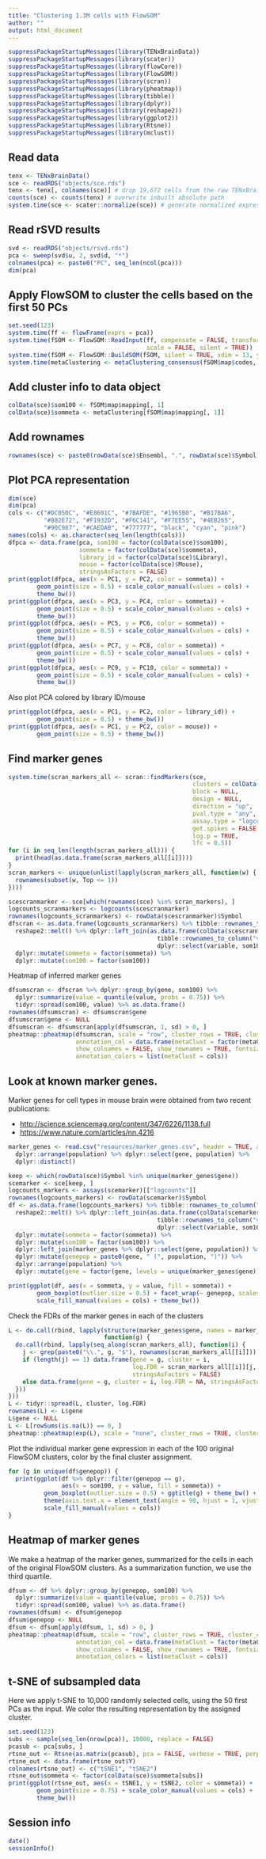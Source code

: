 ```yaml
---
title: "Clustering 1.3M cells with FlowSOM"
author: ""
output: html_document
---
```


```r
suppressPackageStartupMessages(library(TENxBrainData))
suppressPackageStartupMessages(library(scater))
suppressPackageStartupMessages(library(flowCore))
suppressPackageStartupMessages(library(FlowSOM))
suppressPackageStartupMessages(library(scran))
suppressPackageStartupMessages(library(pheatmap))
suppressPackageStartupMessages(library(tibble))
suppressPackageStartupMessages(library(dplyr))
suppressPackageStartupMessages(library(reshape2))
suppressPackageStartupMessages(library(ggplot2))
suppressPackageStartupMessages(library(Rtsne))
suppressPackageStartupMessages(library(mclust))
```

## Read data

```r
tenx <- TENxBrainData()
sce <- readRDS("objects/sce.rds")
tenx <- tenx[, colnames(sce)] # drop 19,672 cells from the raw TENxBrainData
counts(sce) <- counts(tenx) # overwrite inbuilt absolute path
system.time(sce <- scater::normalize(sce)) # generate normalized expression values
```

## Read rSVD results

```r
svd <- readRDS("objects/rsvd.rds")
pca <- sweep(svd$u, 2, svd$d, "*")
colnames(pca) <- paste0("PC", seq_len(ncol(pca)))
dim(pca)
```

## Apply FlowSOM to cluster the cells based on the first 50 PCs

```r
set.seed(123)
system.time(ff <- flowFrame(exprs = pca))
system.time(fSOM <- FlowSOM::ReadInput(ff, compensate = FALSE, transform = FALSE, 
                                       scale = FALSE, silent = TRUE))
system.time(fSOM <- FlowSOM::BuildSOM(fSOM, silent = TRUE, xdim = 13, ydim = 13))
system.time(metaClustering <- metaClustering_consensus(fSOM$map$codes, k = 16))
```

## Add cluster info to data object

```r
colData(sce)$som100 <- fSOM$map$mapping[, 1]
colData(sce)$sommeta <- metaClustering[fSOM$map$mapping[, 1]]
```

## Add rownames

```r
rownames(sce) <- paste0(rowData(sce)$Ensembl, ".", rowData(sce)$Symbol)
```


## Plot PCA representation

```r
dim(sce)
dim(pca)
cols <- c("#DC050C", "#E8601C", "#7BAFDE", "#1965B0", "#B17BA6",
          "#882E72", "#F1932D", "#F6C141", "#F7EE55", "#4EB265",
          "#90C987", "#CAEDAB", "#777777", "black", "cyan", "pink")
names(cols) <- as.character(seq_len(length(cols)))
dfpca <- data.frame(pca, som100 = factor(colData(sce)$som100), 
                    sommeta = factor(colData(sce)$sommeta), 
                    library_id = factor(colData(sce)$Library),
                    mouse = factor(colData(sce)$Mouse),
                    stringsAsFactors = FALSE)
print(ggplot(dfpca, aes(x = PC1, y = PC2, color = sommeta)) + 
        geom_point(size = 0.5) + scale_color_manual(values = cols) + 
        theme_bw())
print(ggplot(dfpca, aes(x = PC3, y = PC4, color = sommeta)) + 
        geom_point(size = 0.5) + scale_color_manual(values = cols) + 
        theme_bw())
print(ggplot(dfpca, aes(x = PC5, y = PC6, color = sommeta)) + 
        geom_point(size = 0.5) + scale_color_manual(values = cols) + 
        theme_bw())
print(ggplot(dfpca, aes(x = PC7, y = PC8, color = sommeta)) + 
        geom_point(size = 0.5) + scale_color_manual(values = cols) + 
        theme_bw())
print(ggplot(dfpca, aes(x = PC9, y = PC10, color = sommeta)) + 
        geom_point(size = 0.5) + scale_color_manual(values = cols) + 
        theme_bw())
```

Also plot PCA colored by library ID/mouse

```r
print(ggplot(dfpca, aes(x = PC1, y = PC2, color = library_id)) + 
        geom_point(size = 0.5) + theme_bw())
print(ggplot(dfpca, aes(x = PC1, y = PC2, color = mouse)) + 
        geom_point(size = 0.5) + theme_bw())
```

## Find marker genes

```r
system.time(scran_markers_all <- scran::findMarkers(sce, 
                                                    clusters = colData(sce)$sommeta,
                                                    block = NULL, 
                                                    design = NULL,
                                                    direction = "up",
                                                    pval.type = "any",
                                                    assay.type = "logcounts",
                                                    get.spikes = FALSE, 
                                                    log.p = TRUE, 
                                                    lfc = 0.5))
for (i in seq_len(length(scran_markers_all))) {
  print(head(as.data.frame(scran_markers_all[[i]])))
}
scran_markers <- unique(unlist(lapply(scran_markers_all, function(w) {
  rownames(subset(w, Top <= 1))
})))

scescranmarker <- sce[which(rownames(sce) %in% scran_markers), ]
logcounts_scranmarkers <- logcounts(scescranmarker)
rownames(logcounts_scranmarkers) <- rowData(scescranmarker)$Symbol
dfscran <- as.data.frame(logcounts_scranmarkers) %>% tibble::rownames_to_column("gene") %>%
  reshape2::melt() %>% dplyr::left_join(as.data.frame(colData(scescranmarker)) %>% 
                                          tibble::rownames_to_column("variable") %>%
                                          dplyr::select(variable, som100, sommeta)) %>%
  dplyr::mutate(sommeta = factor(sommeta)) %>%
  dplyr::mutate(som100 = factor(som100))
```

Heatmap of inferred marker genes

```r
dfsumscran <- dfscran %>% dplyr::group_by(gene, som100) %>%
  dplyr::summarize(value = quantile(value, probs = 0.75)) %>%
  tidyr::spread(som100, value) %>% as.data.frame()
rownames(dfsumscran) <- dfsumscran$gene
dfsumscran$gene <- NULL
dfsumscran <- dfsumscran[apply(dfsumscran, 1, sd) > 0, ]
pheatmap::pheatmap(dfsumscran, scale = "row", cluster_rows = TRUE, cluster_cols = TRUE, 
                   annotation_col = data.frame(metaClust = factor(metaClustering), row.names = as.character(seq_len(length(metaClustering)))), 
                   show_colnames = FALSE, show_rownames = TRUE, fontsize_row = 6, 
                   annotation_colors = list(metaClust = cols))

```


## Look at known marker genes. 
Marker genes for cell types in mouse brain were obtained from two recent publications:

- [http://science.sciencemag.org/content/347/6226/1138.full](http://science.sciencemag.org/content/347/6226/1138.full)
- [https://www.nature.com/articles/nn.4216](https://www.nature.com/articles/nn.4216)

```r
marker_genes <- read.csv("resources/marker_genes.csv", header = TRUE, as.is = TRUE) %>%
  dplyr::arrange(population) %>% dplyr::select(gene, population) %>%
  dplyr::distinct()

keep <- which(rowData(sce)$Symbol %in% unique(marker_genes$gene))
scemarker <- sce[keep, ]
logcounts_markers <- assays(scemarker)[["logcounts"]]
rownames(logcounts_markers) <- rowData(scemarker)$Symbol
df <- as.data.frame(logcounts_markers) %>% tibble::rownames_to_column("gene") %>%
  reshape2::melt() %>% dplyr::left_join(as.data.frame(colData(scemarker)) %>% 
                                          tibble::rownames_to_column("variable") %>%
                                          dplyr::select(variable, som100, sommeta)) %>%
  dplyr::mutate(sommeta = factor(sommeta)) %>%
  dplyr::mutate(som100 = factor(som100)) %>% 
  dplyr::left_join(marker_genes %>% dplyr::select(gene, population)) %>%
  dplyr::mutate(genepop = paste0(gene, " (", population, ")")) %>%
  dplyr::arrange(population) %>% 
  dplyr::mutate(gene = factor(gene, levels = unique(marker_genes$gene)))

print(ggplot(df, aes(x = sommeta, y = value, fill = sommeta)) + 
        geom_boxplot(outlier.size = 0.5) + facet_wrap(~ genepop, scales = "free_y") + 
        scale_fill_manual(values = cols) + theme_bw())
```

Check the FDRs of the marker genes in each of the clusters

```r
L <- do.call(rbind, lapply(structure(marker_genes$gene, names = marker_genes$gene),
                           function(g) {
  do.call(rbind, lapply(seq_along(scran_markers_all), function(i) {
    j <- grep(paste0("\\.", g, "$"), rownames(scran_markers_all[[i]]))
    if (length(j) == 1) data.frame(gene = g, cluster = i, 
                                   log.FDR = scran_markers_all[[i]][j, "log.FDR"],
                                   stringsAsFactors = FALSE)
    else data.frame(gene = g, cluster = i, log.FDR = NA, stringsAsFactors = FALSE)
  }))
}))
L <- tidyr::spread(L, cluster, log.FDR)
rownames(L) <- L$gene
L$gene <- NULL
L <- L[rowSums(is.na(L)) == 0, ]
pheatmap::pheatmap(exp(L), scale = "none", cluster_rows = TRUE, cluster_cols = TRUE)
```


Plot the individual marker gene expression in each of the 100 original FlowSOM
clusters, color by the final cluster assignment. 

```r
for (g in unique(df$genepop)) {
  print(ggplot(df %>% dplyr::filter(genepop == g), 
               aes(x = som100, y = value, fill = sommeta)) + 
          geom_boxplot(outlier.size = 0.5) + ggtitle(g) + theme_bw() + 
          theme(axis.text.x = element_text(angle = 90, hjust = 1, vjust = 0.5)) + 
          scale_fill_manual(values = cols))
}
```

## Heatmap of marker genes

We make a heatmap of the marker genes, summarized for the cells in each of the 
original FlowSOM clusters. As a summarization function, we use the third
quartile.

```r
dfsum <- df %>% dplyr::group_by(genepop, som100) %>%
  dplyr::summarize(value = quantile(value, probs = 0.75)) %>%
  tidyr::spread(som100, value) %>% as.data.frame()
rownames(dfsum) <- dfsum$genepop
dfsum$genepop <- NULL
dfsum <- dfsum[apply(dfsum, 1, sd) > 0, ]
pheatmap::pheatmap(dfsum, scale = "row", cluster_rows = TRUE, cluster_cols = TRUE, 
                   annotation_col = data.frame(metaClust = factor(metaClustering), row.names = as.character(seq_len(length(metaClustering)))), 
                   show_colnames = FALSE, show_rownames = TRUE, fontsize_row = 6, 
                   annotation_colors = list(metaClust = cols))
```

## t-SNE of subsampled data

Here we apply t-SNE to 10,000 randomly selected cells, using the 50 first PCs as
the input. We color the resulting representation by the assigned cluster. 

```r
set.seed(123)
subs <- sample(seq_len(nrow(pca)), 10000, replace = FALSE)
pcasub <- pca[subs, ]
rtsne_out <- Rtsne(as.matrix(pcasub), pca = FALSE, verbose = TRUE, perplexity = 30)
rtsne_out <- data.frame(rtsne_out$Y)
colnames(rtsne_out) <- c("tSNE1", "tSNE2")
rtsne_out$sommeta <- factor(colData(sce)$sommeta[subs])
print(ggplot(rtsne_out, aes(x = tSNE1, y = tSNE2, color = sommeta)) + 
        geom_point(size = 0.75) + scale_color_manual(values = cols) + 
        theme_bw())
```

## Session info

```r
date()
sessionInfo()
```

